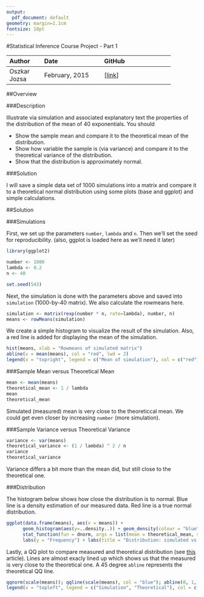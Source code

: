 ```yaml
---
output:
  pdf_document: default
geometry: margin=1.1cm
fontsize: 10pt
---
```


#Statistical Inference Course Project - Part 1

-------------------------------------------------------------
Author       Date                   GitHub
------------ ---------------------- -------------------------
Oszkar Jozsa February, 2015         [[link][github]]
-------------------------------------------------------------

##Overview

###Description

Illustrate via simulation and associated explanatory text the properties of the distribution of the mean of 40 exponentials.  You should

- Show the sample mean and compare it to the theoretical mean of the distribution.
- Show how variable the sample is (via variance) and compare it to the theoretical variance of the distribution.
- Show that the distribution is approximately normal.

###Solution

I will save a simple data set of 1000 simulations into a matrix and compare it to a theoretical normal distribution 
using some plots (base and ggplot) and simple calculations.

##Solution

###Simulations

First, we set up the parameters `number`, `lambda` and `n`. Then we'll set the seed for reproducibility.
(also, ggplot is loaded here as we'll need it later)

```r
library(ggplot2)

number <- 1000
lambda <- 0.2
n <- 40

set.seed(543)
```

Next, the simulation is done with the parameters above and saved into `simulation` (1000-by-40 matrix).
We also calculate the rowmeans here.

```r
simulation <- matrix(rexp(number * n, rate=lambda), number, n)
means <- rowMeans(simulation)
```

We create a simple histogram to visualize the result of the simulation.
Also, a red line is added for displaying the mean of the simulation.

```r
hist(means, xlab = "Rowmeans of simulated matrix")
abline(v = mean(means), col = "red", lwd = 2)
legend(x = "topright", legend = c("Mean of simulation"), col = c("red"), bty = "n", lwd = 2)

```

###Sample Mean versus Theoretical Mean

```r
mean <- mean(means)
theoretical_mean <- 1 / lambda
mean
theoretical_mean
```

Simulated (measured) mean is very close to the theoreticcal mean. 
We could get even closer by increasing `number` (more simulation).

###Sample Variance versus Theoretical Variance

```r
variance <- var(means)
theoretical_variance <- (1 / lambda) ^ 2 / n
variance
theoretical_variance
```

Variance differs a bit more than the mean did, but still close to the theoretical one.

###Distribution

The histogram below shows how close the distribution is to normal. Blue line is a density estimation of 
our measured data. Red line is a true normal distribution.

```r
ggplot(data.frame(means), aes(x = means)) + 
      geom_histogram(aes(y=..density..)) + geom_density(colour = "blue", size = 1) +
      stat_function(fun = dnorm, args = list(mean = theoretical_mean, sd = theoretical_variance), color = "red", size = 1) +
      labs(y = "Frequency") + labs(title = "Distribution: simulated vs. normal")
```

Lastly, a QQ plot to compare measured and theoretical distribution (see [this][wiki] article). 
Lines are almost exacly lined up which shows us that the measured is very close to the theoretical one. 
A 45 degree `abline` represents the theoretical QQ line.

```r
qqnorm(scale(means)); qqline(scale(means), col = "blue"); abline(0, 1, col = "red")
legend(x = "topleft", legend = c("Simulation", "Theoretical"), col = c("blue", "red"), bty = "n", lwd = 2)
```

[wiki]:http://en.wikipedia.org/wiki/Q-Q_plot
[github]:https://github.com/Oszkar/